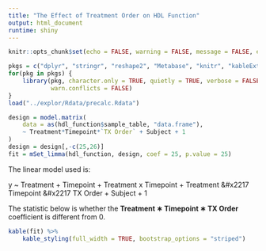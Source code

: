```yaml
---
title: "The Effect of Treatment Order on HDL Function"
output: html_document
runtime: shiny
---
```


```r
knitr::opts_chunk$set(echo = FALSE, warning = FALSE, message = FALSE, error = FALSE)
```

```r
pkgs = c("dplyr", "stringr", "reshape2", "Metabase", "knitr", "kableExtra")
for(pkg in pkgs) {
    library(pkg, character.only = TRUE, quietly = TRUE, verbose = FALSE,
            warn.conflicts = FALSE)
}
load("../explor/Rdata/precalc.Rdata")
```

```r
design = model.matrix(
    data = as(hdl_function$sample_table, "data.frame"),
    ~ Treatment*Timepoint*`TX Order` + Subject + 1
)
design = design[,-c(25,26)]
fit = mSet_limma(hdl_function, design, coef = 25, p.value = 25)
```

The linear model used is:

y ~ Treatment + Timepoint + Treatment x Timepoint + Treatment &#x2217 Timepoint &#x2217 TX Order + Subject + 1

The statistic below is whether the **Treatment &#x2217; Timepoint &#x2217; TX Order** coefficient is different from 0.

```r
kable(fit) %>%
    kable_styling(full_width = TRUE, bootstrap_options = "striped")
```
